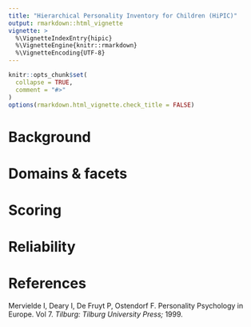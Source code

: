 ```yaml
---
title: "Hierarchical Personality Inventory for Children (HiPIC)"
output: rmarkdown::html_vignette
vignette: >
  %\VignetteIndexEntry{hipic}
  %\VignetteEngine{knitr::rmarkdown}
  %\VignetteEncoding{UTF-8}
---
```


```r
knitr::opts_chunk$set(
  collapse = TRUE,
  comment = "#>"
)
options(rmarkdown.html_vignette.check_title = FALSE)
```

# Background


# Domains & facets


# Scoring


# Reliability


# References
Mervielde I, Deary I, De Fruyt P, Ostendorf F. Personality Psychology in Europe. Vol 7. _Tilburg: Tilburg University Press;_ 1999.
